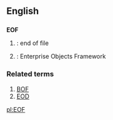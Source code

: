 ==English==

==={{initialism}}===
'''EOF'''

# {{context|Computing}}: end of file
# {{context|Computing}}: Enterprise Objects Framework

===Related terms===
# [[BOF]]
# [[EOD]]

[[pl:EOF]]